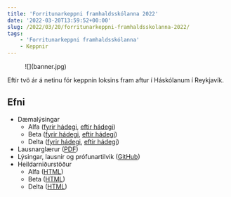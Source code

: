 ```yaml
---
title: 'Forritunarkeppni framhaldsskólanna 2022'
date: '2022-03-20T13:59:52+00:00'
slug: /2022/03/20/forritunarkeppni-framhaldsskolanna-2022/
tags:
    - 'Forritunarkeppni framhaldsskólanna'
    - Keppnir
---
```


<figure>
  ![](banner.jpg)
</figure>

Eftir tvö ár á netinu fór keppnin loksins fram aftur í Háskólanum í Reykjavík.

## Efni

- Dæmalýsingar 
    - Alfa ([fyrir hádegi](https://github.com/ForritunarkeppniFramhaldsskolanna/Keppnir/blob/master/2022/pdf/fk_2022_alfa_fyrir.pdf), [eftir hádegi](https://github.com/ForritunarkeppniFramhaldsskolanna/Keppnir/blob/master/2022/pdf/fk_2022_alfa_eftir.pdf))
    - Beta ([fyrir hádegi](https://github.com/ForritunarkeppniFramhaldsskolanna/Keppnir/blob/master/2022/pdf/fk_2022_beta_fyrir.pdf), [eftir hádegi](https://github.com/ForritunarkeppniFramhaldsskolanna/Keppnir/blob/master/2022/pdf/fk_2022_beta_eftir.pdf))
    - Delta ([fyrir hádegi](https://github.com/ForritunarkeppniFramhaldsskolanna/Keppnir/blob/master/2022/pdf/fk_2022_delta_fyrir.pdf), [eftir hádegi](https://github.com/ForritunarkeppniFramhaldsskolanna/Keppnir/blob/master/2022/pdf/fk_2022_delta_eftir.pdf))
- Lausnarglærur ([PDF](https://github.com/ForritunarkeppniFramhaldsskolanna/Keppnir/blob/master/2022/pdf/fk_2022_solution_slides.pdf))
- Lýsingar, lausnir og prófunartilvik ([GitHub](https://github.com/ForritunarkeppniFramhaldsskolanna/Keppnir/tree/master/2022))
- Heildarniðurstöður 
    - Alfa ([HTML](/fk2022/alfa2022/index.html))
    - Beta ([HTML](/fk2022/beta2022/index.html))
    - Delta ([HTML](/fk2022/delta2022/index.html))

